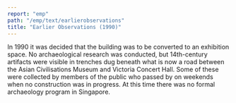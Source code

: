 ```yaml
---
report: "emp"
path: "/emp/text/earlierobservations"
title: "Earlier Observations (1990)"
---
```



In 1990 it was decided that the building was to be converted to an exhibition space. No archaeological research was conducted, but 14th-century artifacts were visible in trenches dug beneath what is now a road between the Asian Civilisations Museum and Victoria Concert Hall. Some of these were collected by members of the public who passed by on weekends when no construction was in progress. At this time there was no formal archaeology program in Singapore.

<Figure caption="Figure 1. The 1990 trench showing the 14th-century CE black sand layer (indicated by the arrow)" img={"Figure_1_1990_Trench.jpg"} />
